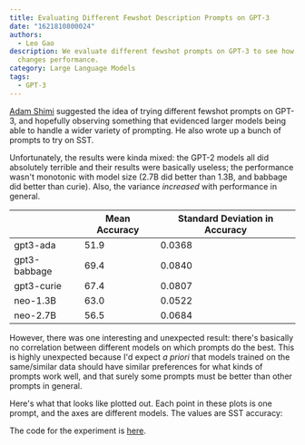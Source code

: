 ```yaml
---
title: Evaluating Different Fewshot Description Prompts on GPT-3
date: "1621810800024"
authors:
  - Leo Gao
description: We evaluate different fewshot prompts on GPT-3 to see how it
  changes performance.
category: Large Language Models
tags:
  - GPT-3
---
```


[Adam Shimi](https://www.alignmentforum.org/users/adamshimi) suggested the idea of trying different fewshot prompts on GPT-3, and hopefully observing something that evidenced larger models being able to handle a wider variety of prompting. He also wrote up a bunch of prompts to try on SST.

Unfortunately, the results were kinda mixed: the GPT-2 models all did absolutely terrible and their results were basically useless; the performance wasn't monotonic with model size (2.7B did better than 1.3B, and babbage did better than curie). Also, the variance _increased_ with performance in general.

|              | Mean Accuracy | Standard Deviation in Accuracy |
| ------------ | ------------- | ------------------------------ |
| gpt3-ada     | 51.9          | 0.0368                         |
| gpt3-babbage | 69.4          | 0.0840                         |
| gpt3-curie   | 67.4          | 0.0807                         |
| neo-1.3B     | 63.0          | 0.0522                         |
| neo-2.7B     | 56.5          | 0.0684                         |

However, there was one interesting and unexpected result: there's basically no correlation between different models on which prompts do the best. This is highly unexpected because I'd expect _a priori_ that models trained on the same/similar data should have similar preferences for what kinds of prompts work well, and that surely some prompts must be better than other prompts in general.

Here's what that looks like plotted out. Each point in these plots is one prompt, and the axes are different models. The values are SST accuracy:

<PostImage
  source="/images/research-log/fig_gpt2_pretrained-EleutherAI_gpt-neo-1.3B_gpt2_pretrained-EleutherAI_gpt-neo-2.7B.png"
  width={640}
  height={480}
/>

<PostImage
  source="/images/research-log/fig_gpt3_engine-ada_gpt2_pretrained-EleutherAI_gpt-neo-1.3B.png"
  width={640}
  height={480}
/>

<PostImage
  source="/images/research-log/fig_gpt3_engine-ada_gpt2_pretrained-EleutherAI_gpt-neo-2.7B.png"
  width={640}
  height={480}
/>

<PostImage
  source="/images/research-log/fig_gpt3_engine-ada_gpt3_engine-curie.png"
  width={640}
  height={480}
/>

<PostImage
  source="/images/research-log/fig_gpt3_engine-babbage_gpt2_pretrained-EleutherAI_gpt-neo-1.3B.png"
  width={640}
  height={480}
/>

<PostImage
  source="/images/research-log/fig_gpt3_engine-babbage_gpt2_pretrained-EleutherAI_gpt-neo-2.7B.png"
  width={640}
  height={480}
/>

<PostImage
  source="/images/research-log/fig_gpt3_engine-babbage_gpt3_engine-curie.png"
  width={640}
  height={480}
/>

<PostImage
  source="/images/research-log/fig_gpt3_engine-curie_gpt2_pretrained-EleutherAI_gpt-neo-1.3B.png"
  width={640}
  height={480}
/>

<PostImage
  source="/images/research-log/fig_gpt3_engine-curie_gpt2_pretrained-EleutherAI_gpt-neo-2.7B.png"
  width={640}
  height={480}
/>

The code for the experiment is [here](https://gist.github.com/leogao2/d156d8e0f49ac83b239dde3819668b4b).
